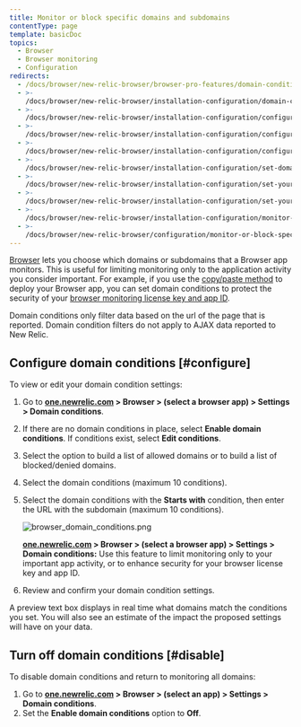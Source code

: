 ```yaml
---
title: Monitor or block specific domains and subdomains
contentType: page
template: basicDoc
topics:
  - Browser
  - Browser monitoring
  - Configuration
redirects:
  - /docs/browser/new-relic-browser/browser-pro-features/domain-conditions/
  - >-
    /docs/browser/new-relic-browser/installation-configuration/domain-conditions/
  - >-
    /docs/browser/new-relic-browser/installation-configuration/configuring-domain-conditions/
  - >-
    /docs/browser/new-relic-browser/installation-configuration/configure-domain-conditions/
  - >-
    /docs/browser/new-relic-browser/installation-configuration/configure-your-monitoring-specific-domains/
  - >-
    /docs/browser/new-relic-browser/installation-configuration/set-domains-monitor-your-application/
  - >-
    /docs/browser/new-relic-browser/installation-configuration/set-your-browser-app-monitor-specific-domains-domain-conditions/
  - >-
    /docs/browser/new-relic-browser/installation-configuration/set-your-browser-app-monitor-specific-domains/
  - >-
    /docs/browser/new-relic-browser/installation-configuration/monitor-or-block-specific-domains/
  - >-
    /docs/browser/new-relic-browser/configuration/monitor-or-block-specific-domains/
---
```


[Browser](/docs/browser/new-relic-browser/getting-started/introduction-new-relic-browser) lets you choose which domains or subdomains that a Browser app monitors. This is useful for limiting monitoring only to the application activity you consider important. For example, if you use the [copy/paste method](/docs/browser/new-relic-browser/installation-configuration/add-apps-new-relic-browser) to deploy your Browser app, you can set domain conditions to protect the security of your [browser monitoring license key and app ID](/docs/browser/new-relic-browser/installation-configuration/copy-browser-monitoring-license-key-app-id).

<Callout variant="tip">
  Domain conditions only filter data based on the url of the page that is reported. Domain condition filters do not apply to AJAX data reported to New Relic.
</Callout>

## Configure domain conditions [#configure]

To view or edit your domain condition settings:

1. Go to **[one.newrelic.com](https://one.newrelic.com) > Browser > (select a browser app) > Settings > Domain conditions**.
2. If there are no domain conditions in place, select **Enable domain conditions**. If conditions exist, select **Edit conditions**.
3. Select the option to build a list of allowed domains or to build a list of blocked/denied domains.
4. Select the domain conditions (maximum 10 conditions).
5. Select the domain conditions with the **Starts with** condition, then enter the URL with the subdomain (maximum 10 conditions).

   ![browser_domain_conditions.png](./images/browser_domain_conditions.png "browser_domain_conditions.png")

   **[one.newrelic.com](https://one.newrelic.com) > Browser > (select a browser app) > Settings > Domain conditions:** Use this feature to limit monitoring only to your important app activity, or to enhance security for your browser license key and app ID.
6. Review and confirm your domain condition settings.

A preview text box displays in real time what domains match the conditions you set. You will also see an estimate of the impact the proposed settings will have on your data.

## Turn off domain conditions [#disable]

To disable domain conditions and return to monitoring all domains:

1. Go to **[one.newrelic.com](https://one.newrelic.com) > Browser > (select an app) > Settings > Domain conditions**.
2. Set the **Enable domain conditions** option to **Off**.
